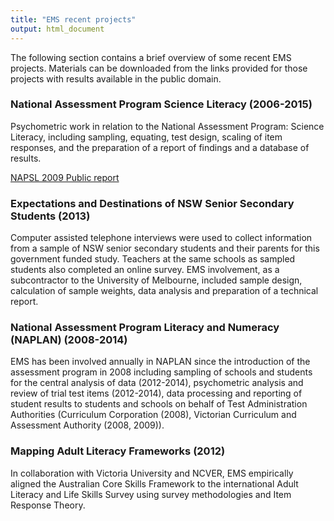 ```yaml
---
title: "EMS recent projects"
output: html_document
---
```


The following section contains a brief overview of some recent EMS projects. Materials can be downloaded from the links provided for those projects with results available in the public domain.

### National Assessment Program Science Literacy (2006-2015)

Psychometric work in relation to the National Assessment Program: Science Literacy, including sampling, equating, test design, scaling of item responses, and the preparation of a report of findings and a database of results.

[NAPSL 2009 Public report](./Projects_files/2009_NAP_SL_Public_report.pdf)


### Expectations and Destinations of NSW Senior Secondary Students (2013)

Computer assisted telephone interviews were used to collect information from a sample of NSW senior secondary students and their parents for this government funded study. Teachers at the same schools as sampled students also completed an online survey. EMS involvement, as a subcontractor to the University of Melbourne, included sample design, calculation of sample weights, data analysis and preparation of a technical report.

### National Assessment Program Literacy and Numeracy (NAPLAN) (2008-2014)

EMS has been involved annually in NAPLAN since the introduction of the assessment program in 2008 including sampling of schools and students for the central analysis of data (2012-2014), psychometric analysis and review of trial test items (2012-2014), data processing and reporting of student results to students and schools on behalf of Test Administration Authorities (Curriculum Corporation (2008), Victorian Curriculum and Assessment Authority (2008, 2009)).

### Mapping Adult Literacy Frameworks (2012)

In collaboration with Victoria University and NCVER, EMS empirically aligned the Australian Core Skills Framework to the international Adult Literacy and Life Skills Survey using survey methodologies and Item Response Theory.
